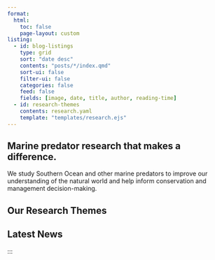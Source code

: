 ```yaml
---
format:
  html:
    toc: false
    page-layout: custom
listing:
  - id: blog-listings
    type: grid
    sort: "date desc"
    contents: "posts/*/index.qmd"
    sort-ui: false
    filter-ui: false
    categories: false
    feed: false
    fields: [image, date, title, author, reading-time]
  - id: research-themes
    contents: research.yaml
    template: "templates/research.ejs"
---
```


::: {.grid .hero-container style="padding-top: 0;"}

::: {.hero-text .g-start-6 .g-col-5}
# Marine predator research that makes a difference.
We study Southern Ocean and other marine predators to improve our understanding of the natural world and help inform conservation and management decision-making.
:::


:::

::: g-col-12
::: {.grid .page-columns}
## Our Research Themes

::: {#research-themes}
:::

## Latest News

::: {#blog-listings}
:::
:::
:::
:::
